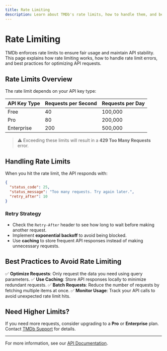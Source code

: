```yaml
---
title: Rate Limiting
description: Learn about TMDb's rate limits, how to handle them, and best practices for API efficiency.
---
```


# Rate Limiting

TMDb enforces rate limits to ensure fair usage and maintain API stability. This page explains how rate limiting works, how to handle rate limit errors, and best practices for optimizing API requests.

## Rate Limits Overview

The rate limit depends on your API key type:

| API Key Type  | Requests per Second | Requests per Day |
|--------------|-------------------|----------------|
| Free        | 40                | 100,000       |
| Pro         | 80                | 200,000       |
| Enterprise  | 200               | 500,000       |

> ⚠️ Exceeding these limits will result in a **429 Too Many Requests** error.

## Handling Rate Limits

When you hit the rate limit, the API responds with:

```json
{
  "status_code": 25,
  "status_message": "Too many requests. Try again later.",
  "retry_after": 10
}
```

### Retry Strategy
- Check the `Retry-After` header to see how long to wait before making another request.
- Implement **exponential backoff** to avoid being blocked.
- Use **caching** to store frequent API responses instead of making unnecessary requests.

## Best Practices to Avoid Rate Limiting

✅ **Optimize Requests**: Only request the data you need using query parameters.
✅ **Use Caching**: Store API responses locally to minimize redundant requests.
✅ **Batch Requests**: Reduce the number of requests by fetching multiple items at once.
✅ **Monitor Usage**: Track your API calls to avoid unexpected rate limit hits.

## Need Higher Limits?
If you need more requests, consider upgrading to a **Pro** or **Enterprise** plan. Contact [TMDb Support](mailto:support@themoviedb.org) for details.

---

For more information, see our [API Documentation](/api-reference).
